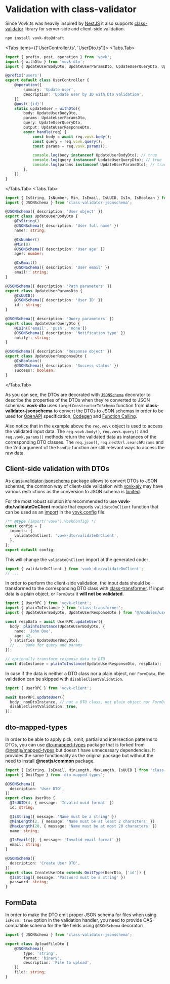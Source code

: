 
# Validation with class-validator

Since Vovk.ts was heavily inspired by [NestJS](https://nestjs.com/) it also supports [class-validator](https://www.npmjs.com/package/class-validator) library for server-side and client-side validation.

```sh npm2yarn
npm install vovk-dto@draft
```

<Tabs items={['UserController.ts', 'UserDto.ts']}>
  <Tabs.Tab>
  
```ts filename="src/modules/user/UserController.ts"
import { prefix, post, operation } from 'vovk';
import { withDto } from 'vovk-dto';
import { UpdateUserBodyDto, UpdateUserParamsDto, UpdateUserQueryDto, UpdateUserResponseDto } from './UserDto';

@prefix('users')
export default class UserController {
    @operation({
        summary: 'Update user',
        description: 'Update user by ID with Dto validation',
    })
    @post('{id}')
    static updateUser = withDto({
        body: UpdateUserBodyDto,
        params: UpdateUserParamsDto,
        query: UpdateUserQueryDto,
        output: UpdateUserResponseDto,
        async handle(req) {
            const body = await req.vovk.body();
            const query = req.vovk.query();
            const params = req.vovk.params();

            console.log(body instanceof UpdateUserBodyDto); // true
            console.log(query instanceof UpdateUserQueryDto); // true
            console.log(params instanceof UpdateUserParamsDto); // true
        },
    });
}
```
  </Tabs.Tab>
  <Tabs.Tab>
  
```ts filename="src/modules/user/UserDto.ts"
import { IsString, IsNumber, Min, IsEmail, IsUUID, IsIn, IsBoolean } from 'class-validator';
import { JSONSchema } from 'class-validator-jsonschema';

@JSONSchema({ description: 'User object' })
export class UpdateUserBodyDto {
    @IsString()
    @JSONSchema({ description: 'User full name' })
    name!: string;

    @IsNumber()
    @Min(0)
    @JSONSchema({ description: 'User age' })
    age!: number;

    @IsEmail()
    @JSONSchema({ description: 'User email' })
    email!: string;
}

@JSONSchema({ description: 'Path parameters' })
export class UpdateUserParamsDto {
    @IsUUID()
    @JSONSchema({ description: 'User ID' })
    id!: string;
}

@JSONSchema({ description: 'Query parameters' })
export class UpdateUserQueryDto {
    @IsIn(['email', 'push', 'none'])
    @JSONSchema({ description: 'Notification type' })
    notify!: string;
}

@JSONSchema({ description: 'Response object' })
export class UpdateUserResponseDto {
    @IsBoolean()
    @JSONSchema({ description: 'Success status' })
    success!: boolean;
}
```
  
  </Tabs.Tab>
</Tabs>

As you can see, the DTOs are decorated with [`JSONSchema`](https://www.npmjs.com/package/class-validator-jsonschema) decorator to describe the properties of the DTOs when they're converted to JSON schemas. **vovk-dto** uses `targetConstructorToSchema` function from **class-validator-jsonschema** to convert the DTOs to JSON schemas in order to be used for [OpenAPI](/openapi) specification, [Codegen](/codegen) and [Function Calling](/function-calling).

Also notice that in the example above the `req.vovk` object is used to access the validated input data. The `req.vovk.body()`, `req.vovk.query()` and `req.vovk.params()` methods return the validated data as instances of the corresponding DTO classes. The `req.json()`, `req.nextUrl.searchParams` and the 2nd argument of the `handle` function are still relevant ways to access the raw data.

<a name="validateonclient" />

## Client-side validation with DTOs

As [class-validator-jsonschema](https://www.npmjs.com/package/class-validator-jsonschema) package allows to convert DTOs to JSON schemas, the common way of client-side validation with [vovk-ajv](/validation/client) may have various restrictions as the conversion to JSON schema is [limited](https://www.npmjs.com/package/class-validator-jsonschema#limitations).

For the most robust solution it's recommended to use **vovk-dto/validateOnClient** module that exports `validateOnClient` function that can be used as an [import](/imports/validateonclient) in the [vovk.config](/config) file:

```ts filename="vovk.config.mjs"
/** @type {import('vovk').VovkConfig} */
const config = {
  imports: {
    validateOnClient: 'vovk-dto/validateOnClient',
  },
};
export default config;
```

This will change the `validateOnClient` import at the generated code:

```ts filename="./node_modules/.vovk-client/index.mjs"
import { validateOnClient } from 'vovk-dto/validateOnClient';
// ...
```

In order to perform the client-side validation, the input data should be transformed to the corresponding DTO class with [class-transformer](https://www.npmjs.com/package/class-transformer). If input data is a plain object, or `FormData` it **will not be validated**. 

```ts
import { UserRPC } from 'vovk-client';
import { plainToInstance } from 'class-transformer';
import { UpdateUserBodyDto, UpdateUserResponseDto } from '@/modules/user/UserDto';

const respData = await UserRPC.updateUser({
  body: plainToInstance(UpdateUserBodyDto, {
    name: 'John Doe',
    age: 42,
  } satisfies UpdateUserBodyDto),
  // ... same for query and params
});

// optionally transform response data to DTO
const dtoInstance = plainToInstance(UpdateUserResponseDto, respData);
```

In case if the data is neither a DTO class nor a plain object, nor `FormData`, the validation can be skipped with `disableClientValidation`.

```ts
import { UserRPC } from 'vovk-client';

await UserRPC.updateUser({
  body: nonDtoInstance, // not a DTO class, not plain object nor FormData
  disableClientValidation: true,
});
```

## dto-mapped-types

In order to be able to apply pick, omit, partial and intersection patterns to DTOs, you can use [dto-mapped-types](https://www.npmjs.com/package/dto-mapped-types) package that is forked from [@nestjs/mapped-types](https://www.npmjs.com/package/@nestjs/mapped-types) but doesn't have unnecessary dependencies. It provides the same functionality as the original package but without the need to install **@nestjs/common** package.

```ts filename="src/modules/user/UserDto.ts"
import { IsString, IsEmail, MinLength, MaxLength, IsUUID } from 'class-validator';
import { OmitType } from 'dto-mapped-types';

@JSONSchema({
  description: 'User DTO',
})
export class UserDto {
  @IsUUID(4, { message: 'Invalid uuid format' })
  id: string;

  @IsString({ message: 'Name must be a string' })
  @MinLength(2, { message: 'Name must be at least 2 characters' })
  @MaxLength(20, { message: 'Name must be at most 20 characters' })
  name: string;

  @IsEmail({}, { message: 'Invalid email format' })
  email: string;
}

@JSONSchema({
  description: 'Create User DTO',
})
export class CreateUserDto extends OmitType(UserDto, ['id']) {
  @IsString({ message: 'Password must be a string' })
  password: string;
}
```

## FormData

In order to make the DTO emit proper JSON schema for files when using `isForm: true` option in the validation handler, you need to provide OAS-compatible schema for the file fields using `@JSONSchema` decorator:

```ts {6}
import { JSONSchema } from 'class-validator-jsonschema';

export class UploadFileDto {
    @JSONSchema({
        type: 'string',
        format: 'binary',
        description: 'File to upload',
    })
    file!: string;
}
```